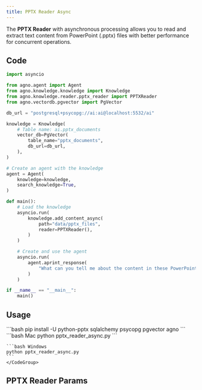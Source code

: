 ```yaml
---
title: PPTX Reader Async
---
```


The **PPTX Reader** with asynchronous processing allows you to read and extract text content from PowerPoint (.pptx) files with better performance for concurrent operations.

## Code

```python pptx_reader_async.py
import asyncio

from agno.agent import Agent
from agno.knowledge.knowledge import Knowledge
from agno.knowledge.reader.pptx_reader import PPTXReader
from agno.vectordb.pgvector import PgVector

db_url = "postgresql+psycopg://ai:ai@localhost:5532/ai"

knowledge = Knowledge(
    # Table name: ai.pptx_documents
    vector_db=PgVector(
        table_name="pptx_documents",
        db_url=db_url,
    ),
)

# Create an agent with the knowledge
agent = Agent(
    knowledge=knowledge,
    search_knowledge=True,
)

def main():
    # Load the knowledge
    asyncio.run(
        knowledge.add_content_async(
            path="data/pptx_files",
            reader=PPTXReader(),
        )
    )

    # Create and use the agent
    asyncio.run(
        agent.aprint_response(
            "What can you tell me about the content in these PowerPoint presentations?", markdown=True
        )
    )

if __name__ == "__main__":
    main()
```

## Usage

<Steps>
  <Snippet file="create-venv-step.mdx" />

  <Step title="Install libraries">
    ```bash
    pip install -U python-pptx sqlalchemy psycopg pgvector agno
    ```
  </Step>

  <Snippet file="run-pgvector-step.mdx" />

  <Step title="Run Agent">
    <CodeGroup>
    ```bash Mac
    python pptx_reader_async.py
    ```

    ```bash Windows
    python pptx_reader_async.py
    ```
    </CodeGroup>
  </Step>
</Steps>

## PPTX Reader Params

<Snippet file="pptx-reader-reference.mdx" />


